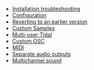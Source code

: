 * [[Installation troubleshooting]]
* [[Configuration]]
* [[Reverting to an earlier version]]
* [[Custom Samples]]
* [[Multi-user Tidal]]
* [[Custom OSC]]
* [[MIDI]]
* [[Separate audio outputs]]
* [[Multichannel sound]]